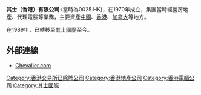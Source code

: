 '''其士（香港）有限公司''' (當時為0025.HK)，在1970年成立，集團當時經營房地產、代理電腦等業務，主要資產[[中國|中國]]、[[香港|香港]]、[[加拿大|加拿大]]等地方。

在1989年，已轉移至[[其士國際|其士國際]]至今。

== 外部連線 ==
*[http://www.chevalier.com Chevalier.com] {{Wayback|url=http://www.chevalier.com/ |date=20201001181149 }}

{{其士國際}}
[[Category:香港交易所已除牌公司|Category:香港交易所已除牌公司]]
[[Category:香港地產公司|Category:香港地產公司]]
[[Category:香港電腦公司|Category:香港電腦公司]]
[[Category:其士國際|Category:其士國際]]